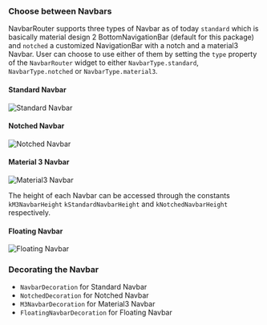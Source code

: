### Choose between Navbars

NavbarRouter supports three types of Navbar as of today `standard` which is basically material design 2 BottomNavigationBar (default for this package) and `notched` a customized NavigationBar with a notch and a material3 Navbar. User can choose to use either of them by setting the `type` property of the `NavbarRouter` widget to either `NavbarType.standard`, `NavbarType.notched` or `NavbarType.material3`.

#### Standard Navbar

![Standard Navbar](./assets/navbar-type1.gif)

#### Notched Navbar

![Notched Navbar](./assets/navbar-type2.gif)

#### Material 3 Navbar

![Material3 Navbar](./assets/navbar-type3.gif)

The height of each Navbar can be accessed through the constants `kM3NavbarHeight`
`kStandardNavbarHeight` and `kNotchedNavbarHeight` respectively.

#### Floating Navbar

![Floating Navbar](./assets/navbar-type4.gif)

### Decorating the Navbar

- `NavbarDecoration` for Standard Navbar
- `NotchedDecoration` for Notched Navbar
- `M3NavbarDecoration` for Material3 Navbar
- `FloatingNavbarDecoration` for Floating Navbar
